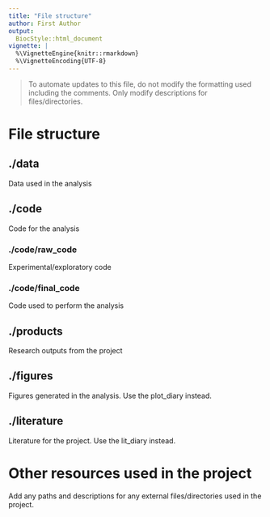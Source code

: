 ```yaml
---
title: "File structure"
author: First Author
output:
  BiocStyle::html_document
vignette: |
  %\VignetteEngine{knitr::rmarkdown}
  %\VignetteEncoding{UTF-8}
---
```


>To automate updates to this file, do not modify the formatting used including
the comments. Only modify descriptions for files/directories.

<!--Automatically generated--> 
# File structure {.tabset .tabset-fade .tabset-pills}
## ./data {.unnumbered}
Data used in the analysis
<!--@data:begin-->

<!--@data:end-->

## ./code {.unnumbered}
Code for the analysis
<!--@code:begin-->

<!--@code:end-->

### ./code/raw_code {.unnumbered}
Experimental/exploratory code
<!--@code/raw_code:begin-->

<!--@code/raw_code:end-->

### ./code/final_code {.unnumbered}
Code used to perform the analysis
<!--@code/final_code:begin-->

<!--@code/final_code:end-->

## ./products {.unnumbered}
Research outputs from the project
<!--@products:begin-->

<!--@products:end-->

## ./figures {.unnumbered}
Figures generated in the analysis. Use the plot_diary instead.
<!--@figures:begin-->

<!--@figures:end-->

## ./literature {.unnumbered}
Literature for the project. Use the lit_diary instead.
<!--@literature:begin-->

<!--@literature:end-->

<!--Manual editing--> 
# Other resources used in the project
Add any paths and descriptions for any external files/directories used in the
project.
